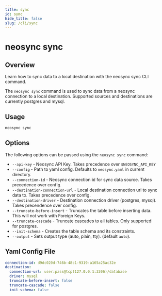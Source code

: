 ```yaml
---
title: sync
id: sync
hide_title: false
slug: /cli/sync
---
```


# neosync sync

## Overview

Learn how to sync data to a local destination with the neosync sync CLI command.

The `neosync sync` command is used to sync data from a neosync connection to a local destination.
Supported sources and destinations are currently postgres and mysql.

## Usage

```bash
neosync sync
```

## Options

The following options can be passed using the `neosync sync` command:

- `--api-key` - Neosync API Key. Takes precedence over `$NEOSYNC_API_KEY`
- `--config` - Path to yaml config. Defaults to `neosync.yaml` in current directory.
- `--connection-id` - Neosync connection id for sync data source. Takes precedence over config.
- `--destination-connection-url` - Local destination connection url to sync data to. Takes precedence over config.
- `--destination-driver` - Destination connection driver (postgres, mysql). Takes precendence over config.
- `--truncate-before-insert` - Truncates the table before inserting data. This will not work with Foreign Keys.
- `--truncate-cascade` - Truncate cascades to all tables. Only supported for postgres.
- `--init-schema` - Creates the table schema and its constraints.
- `--output` - Sets output type (auto, plain, tty). (default `auto`).

## Yaml Config File

```yaml
connection-id: d9dc020d-746b-48c1-9319-a165a25ac32e
destination:
  connection-url: user:pass@tcp(127.0.0.1:3306)/database
  driver: mysql
  truncate-before-insert: false
  truncate-cascade: false
  init-schema: false
```
